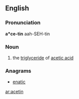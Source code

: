 ==English==

===Pronunciation===
'''a*ce-tin'''
aah-SEH-tin

===Noun===
{{en-noun|-}}

# {{organic compound}} the [[triglyceride]] of [[acetic acid]]

===Anagrams===
* [[enatic#English|enatic]]


[[ar:acetin]]